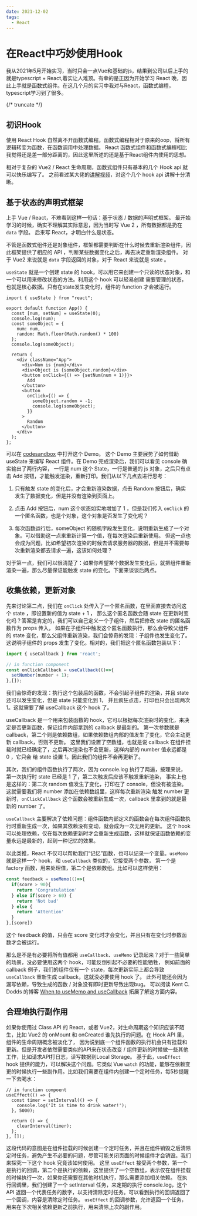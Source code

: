 ```yaml
---
date: 2021-12-02
tags:
  - React
---
```


# 在React中巧妙使用Hook

我从2021年5月开始实习，当时只会一点Vue和基础的js，结果到公司以后上手的就是typescript + React,着实让人难顶。有幸的是正因为开始学习 React 晚，因此上手就是函数式组件。在这几个月的实习中我对与React，函数式编程，typescript学习到了很多。

{/* truncate */}

## 初识Hook

使用 React Hook 自然离不开函数式编程。函数式编程相对于原来的oop，将所有逻辑转变为函数，在函数调用中处理数据。
React 函数式组件和函数式编程相比我觉得还是差一部分距离的，因此这里所述的还是基于React组件内使用的思想。

相对于复杂的 Vue2 / React 生命周期，函数式组件只有基本的几个 Hook api 就可以快乐编写了。
之前看过某大佬的[讲解视频](https://www.bilibili.com/video/BV1JU4y1E73v?share_source=copy_web)，对这个几个 hook api 讲解十分清晰。

## 基于状态的声明式框架

上手 Vue / React，不难看到这样一句话：基于状态 / 数据的声明式框架。
最开始学习的时候，确实不理解其实际意思，因为当时写 Vue 2 ，所有数据都是扔在 `data` 字段。
后来写 React，才明白什么是状态。

不管是函数式组件还是对象组件，框架都需要判断在什么时候去重新渲染组件，因此框架提供了相应的 API ，判断某些数据变化之后，再去决定重新渲染组件。
对于 Vue2 来说就是 `data` 字段返回的对象，对于 React 来说就是 state 。

`useState` 就是一个创建 state 的 hook，可以用它来创建一个只读的状态对象，和一个可以用来修改状态的方法。利用这个 hook 可以轻易创建
需要管理的状态，也就是核心数据。只有在state发生变化时，组件的 function 才会被运行。

```tsx
import { useState } from "react";

export default function App() {
  const [num, setNum] = useState(0);
  console.log(num);
  const someObject = {
    num: num,
    random: Math.floor(Math.random() * 100)
  };
  console.log(someObject);

  return (
    <div className="App">
      <div>Num is {num}</div>
      <div>Object is {someObject.random}</div>
      <button onClick={() => {setNum(num + 1)}}>
        Add
      </button>
      <button
        onClick={() => {
          someObject.random = -1;
          console.log(someObject);
        }}
      >
        Random
      </button>
    </div>
  );
};
```

可以在 [codesandbox](https://codesandbox.io/s/about-usestate-gm3il?file=/src/App.tsx) 中打开这个 Demo。
这个 Demo 主要展势了如何借助 useState 来编写 React 组件。在 Demo 完成渲染后，我们可以看见 console 确实输出了两行内容，
一行是 num 这个 State，一行是普通的 js 对象，之后只有点击 Add 按钮，才能触发渲染，重新打印。我们从以下几点去进行思考：

1. 只有触发 state 的变化后，才会重新渲染数据，点击 Random 按钮后，确实发生了数据变化，但是并没有渲染到页面上。

2. 点击 Add 按钮后，num 这个状态如实地增加了 1 ，但是我们传入 `onClick` 的一个匿名函数，也是个对象，这个对象是否发生了变化呢？

3. 每次函数运行后，someObject 的随机字段发生变化，说明重新生成了一个对象。可以借助这一点来重新计算一个值，在每次渲染后重新使用。
但这一点也会成为问题，比如希望初次渲染的时候去请求服务器的数据，但是并不需要每次重新渲染都去请求一遍，这该如何处理？

对于第一点，我们可以很清楚了：如果你希望某个数据发生变化后，就把组件重新渲染一遍，那么尽量保证能触发 state 的变化。下面来谈谈后两点。

## 收集依赖，更新对象

先来讨论第二点，我们在 `onClick` 处传入了一个匿名函数，在里面直接去访问这个 state ，即设置新的值为 state + 1 ，
那么这个匿名函数会随 state 在更新时变化吗？答案是肯定的，我们可以自己定义一个子组件，然后把修改 state 的匿名函数作为 props 传入，
如果在子组件中触发这个匿名函数执行，那么会导致父组件的 state 变化，那么父组件重新渲染，我们会惊奇的发现：子组件也发生变化了。
这说明子组件的 props 发生了变化。相对的，我们把这个匿名函数包装以下：

```ts
import { useCallback } from 'react';

// in function component
const onClickCallback = useCallback(()=>{
  setNumber(number + 1);
},[]);

```

我们会惊奇的发现：执行这个包装后的函数，不会引起子组件的渲染，并且 state 还可以发生变化，但是 state 只能变化到 1，
并且疯狂点击，打印也只会出现两次 1。这就需要了解 useCallback 这个 hook 了。

useCallback 是一个用来包装函数的 hook，它可以根据每次渲染时的变化，来决定是否更新函数，保证组件内部拿到的 callback 是最新的。
第一次参数就是 callback，第二个则是依赖数组，如果依赖数组内部的值发生了变化，它会主动更新 callback，否则不更新。
这里我们设置了空数组，也就是说 callback 在组件挂载时就已经确定了，之后再次渲染也不会更新，这样内部的 number 值永远都是 0 ，它只会
给 state 设置 1。因此我们的组件不会再更新了。

其次，我们的组件函数执行了两次，因为 console.log 执行了两遍，按理来说，第一次执行时 state 已经是 1 了，第二次触发后应该不触发重新渲染，
事实上也是这样的：第二次 random 值发生了变化，打印在了 console，但没有被渲染。这就需要我们将 number 添加在依赖数组里，这样每次重新渲染
触发 number 更新时，`onClickCallback` 这个函数会被重新生成一次，callback 里拿到的就是最新的 number 了。

`useCallback` 主要解决了依赖问题：组件函数内部定义的函数会在每次组件函数执行时重新生成一次，如果其依赖没有变动，就会成为一次无用的更新。
这个 hook 可以处理依赖，仅在每次依赖更新时才会重新生成函数，这样就保证函数依赖的变量永远是最新的，起到一种记忆的效果。

以此类推，React 不仅可以帮助我们“记忆”函数，也可以记录一个变量。`useMemo` 就是这样一个 hook，和 `useCallback` 类似的，它接受两个参数，
第一个是 factory 函数，用来处理值，第二个是依赖数组。比如可以这样使用：

```ts
const feedback = useMemo(()=>{
  if(score > 90){
    return 'Congratulation'
  } else if(score > 60) {
    return 'Not bad'
  } else {
    return 'Attention'
  }
},[score])
```

这个 feedback 的值，只会在 score 变化时才会变化，并且只有在变化时参数函数才会被运行。

那么是不是有必要将所有值都用 `useCallback`、`useMemo` 记录起来？对于一些简单的场景，没必要使用这两个 hook，可能反倒引起不必要的性能牺牲，
例如前面的 callback 例子，我们的组件仅有一个 state，每次更新实际上都会导致 `useCallback` 重新生成 callback，这就没必要使用 hook 了。
此外可能还会因为漏写依赖，导致生成的函数 / 对象没有即时更新导致出现bug。
可以阅读 Kent C. Dodds 的博客 [When to useMemo and useCallback](https://kentcdodds.com/blog/usememo-and-usecallback) 拓展了解这方面内容。

## 合理地执行副作用

如果你使用过 Class API 的 React，或者 Vue2，对生命周期这个知识应该不陌生，比如 Vue2 的 onMount 和 onCreated 谁先执行的问题。在 Hook API 里，组件的生命周期概念被淡化了，
因为说到底一个组件函数的执行机会只有挂载和更新。但是开发者依然需要类似的API来在状态改变 / 组件更新的时候做一些其他工作，比如请求API打日志，读写数据到Local Storage。
基于此，`useEffect` hook 提供的能力，可以解决这个问题。它类似 Vue `watch` 的功能，能够在依赖变更的时候执行一些副作用。比如我们需要在组件内创建一个定时任务，每5秒提醒一下去喝水：

```tsx
// in function compoent
useEffect(() => {
  const timer = setInterval(() => {
    console.log('It is time to drink water!');
  }, 5000);
  
  return () => {
    clearInterval(timer);
  };
}, []);

```
这段代码的意图是在组件挂载的时候创建一个定时任务，并且在组件销毁之后清除定时任务，避免产生不必要的问题，尽管可能关闭页面的时候组件才会销毁。我们来探究一下这个 hook 究竟该如何使用。
这里 `useEffect` 接受两个参数，第一个是执行的回调，第二个是执行的依赖，这里提供了一个空数组，表示仅在组件挂载的时候执行一次，如果你还需要在其他时机执行，那么需要添加相关依赖。
在执行回调里，我们创建了一个 setInterval 任务，来定期的执行 console.log，这个 API 返回一个代表任务的数字，以支持清除定时任务。可以看到执行的回调返回了一个回调，内容是清除定时任务。
`useEffect` 的回调参数，允许返回一个任务，用来在下次相关依赖更新之前执行，用来清除上次的副作用。

